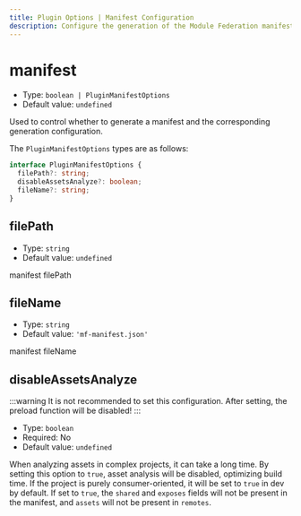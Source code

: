 ```yaml
---
title: Plugin Options | Manifest Configuration
description: Configure the generation of the Module Federation manifest file (`mf-manifest.json`).
---
```


# manifest

- Type: `boolean | PluginManifestOptions`
- Default value: `undefined`

Used to control whether to generate a manifest and the corresponding generation configuration.

The `PluginManifestOptions` types are as follows:

```ts
interface PluginManifestOptions {
  filePath?: string;
  disableAssetsAnalyze?: boolean;
  fileName?: string;
}
```

## filePath

- Type: `string`
- Default value: `undefined`

manifest filePath

## fileName

- Type: `string`
- Default value: `'mf-manifest.json'`

manifest fileName

## disableAssetsAnalyze

:::warning
It is not recommended to set this configuration. After setting, the preload function will be disabled!
:::

- Type: `boolean`
- Required: No
- Default value: `undefined`

When analyzing assets in complex projects, it can take a long time. By setting this option to `true`, asset analysis will be disabled, optimizing build time.
If the project is purely consumer-oriented, it will be set to `true` in dev by default.
If set to `true`, the `shared` and `exposes` fields will not be present in the manifest, and `assets` will not be present in `remotes`.
